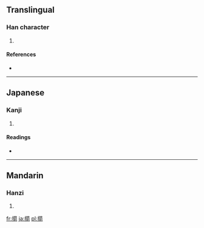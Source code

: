 ==Translingual==

===Han character===
{{Han char|rn=64|rad=手|as=15|sn=18|four=|canj=手竹廿弓 (QHTN)}}

# {{defn|Han|sort=手15}}

====References====
* {{Han ref|kx=0461.070|dkj=12898|dj=0810.180|hdz=31981.030|uh=64F6|ud=25846}}

----

==Japanese==

===Kanji===
{{ja-kanji|grade=|rs=手15}}

# {{defn|Japanese|sort=手15}}

====Readings====
* {{ja-readings|on=[[せん]] (sen)|kun=[[ただす]] (tadasu)}}

----

==Mandarin==

===Hanzi===
{{cmn-hanzi|pin=[[jiàn]] ([[jian4]]), [[là]] ([[la4]])|wg=chien<sup>4</sup>, la<sup>4</sup>}}

# {{defn|Mandarin|sort=手15}}

[[fr:擶]]
[[ja:擶]]
[[pl:擶]]